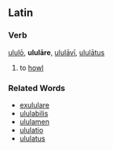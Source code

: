 ==Latin==
===Verb===
[[ululo|ululō]], '''ululāre''', [[ululavi|ululāvī]], [[ululatus|ululātus]]

#to [[howl]]
===Related Words===
*[[exululare]]
*[[ululabilis]]
*[[ululamen]]
*[[ululatio]]
*[[ululatus]]